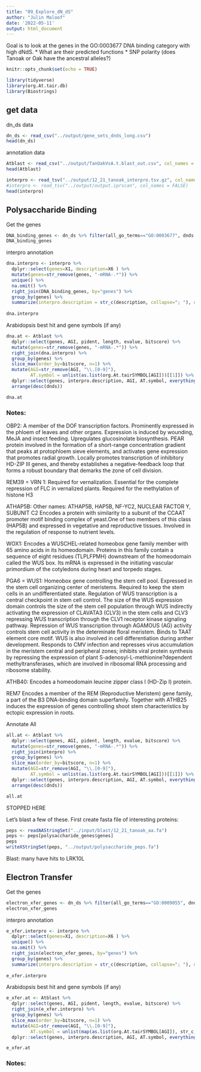 ```yaml
---
title: "09_Explore_dN_dS"
author: "Julin Maloof"
date: '2022-05-11'
output: html_document
---
```


Goal is to look at the genes in the GO:0003677 DNA binding category with high dNdS.
* What are their predicted functions
* SNP polarity (does Tanoak or Oak have the ancestral alleles?)

```r
knitr::opts_chunk$set(echo = TRUE)
```

```r
library(tidyverse)
library(org.At.tair.db)
library(Biostrings)
```

## get data

dn_ds data
```r
dn_ds <- read_csv("../output/gene_sets_dnds_long.csv")
head(dn_ds)
```

annotation data
```r
Atblast <- read_csv("../output/TanOakVsA.t.blast_out.csv", col_names = str_split("genes AGI pident length mismatch gapopen qstart qend sstart send evalue bitscore", " ")[[1]])
head(Atblast)
```


```r
interpro <- read_tsv("../output/12_21_tanoak_interpro.tsv.gz", col_names = FALSE)
#interpro <- read_tsv("../output/output.iprscan", col_names = FALSE)
head(interpro)
```


## Polysaccharide Binding

Get the genes
```r
DNA_binding_genes <- dn_ds %>% filter(all_go_terms=="GO:0003677", dnds >= 1.2)
DNA_binding_genes
```

interpro annotation

```r
dna.interpro <- interpro %>% 
  dplyr::select(genes=X1, description=X6 ) %>% 
  mutate(genes=str_remove(genes, "-mRNA-.*")) %>%
  unique() %>% 
  na.omit() %>% 
  right_join(DNA_binding_genes, by="genes") %>%
  group_by(genes) %>%
  summarize(interpro.description = str_c(description, collapse="; "), dnds=unique(dnds))
  
dna.interpro
```

Arabidopsis best hit and gene symbols (if any)

```r
dna.at <- Atblast %>%
  dplyr::select(genes, AGI, pident, length, evalue, bitscore) %>%
  mutate(genes=str_remove(genes, "-mRNA-.*")) %>%
  right_join(dna.interpro) %>%
  group_by(genes) %>%
  slice_max(order_by=bitscore, n=1) %>%
  mutate(AGI=str_remove(AGI, "\\.[0-9]"),
         AT.symbol = unlist(as.list(org.At.tairSYMBOL[AGI]))[[1]]) %>%
  dplyr::select(genes, interpro.description, AGI, AT.symbol, everything()) %>%
  arrange(desc(dnds))

dna.at
```

### Notes:

OBP2: A member of the DOF transcription factors. Prominently expressed in the phloem of leaves and other organs. Expression is induced by wounding, MeJA and insect feeding. Upregulates glucosinolate biosynthesis. PEAR protein involved in the formation of a short-range concentration gradient that peaks at protophloem sieve elements, and activates gene expression that promotes radial growth. Locally promotes transcription of inhibitory HD-ZIP III genes, and thereby establishes a negative-feedback loop that forms a robust boundary that demarks the zone of cell division.

REM39 = VRN 1: Required for vernalization. Essential for the complete repression of FLC in vernalized plants. Required for the methylation of histone H3

ATHAP5B: Other names: ATHAP5B, HAP5B, NF-YC2, NUCLEAR FACTOR Y, SUBUNIT C2
Encodes a protein with similarity to a subunit of the CCAAT promoter motif binding complex of yeast.One of two members of this class (HAP5B) and expressed in vegetative and reproductive tissues. Involved in the regulation of response to nutrient levels.

WOX1:  	Encodes a WUSCHEL-related homeobox gene family member with 65 amino acids in its homeodomain. Proteins in this family contain a sequence of eight residues (TLPLFPMH) downstream of the homeodomain called the WUS box. Its mRNA is expressed in the initiating vascular primordium of the cotyledons during heart and torpedo stages.

PGA6 = WUS1: Homeobox gene controlling the stem cell pool. Expressed in the stem cell organizing center of meristems. Required to keep the stem cells in an undifferentiated state. Regulation of WUS transcription is a central checkpoint in stem cell control. The size of the WUS expression domain controls the size of the stem cell population through WUS indirectly activating the expression of CLAVATA3 (CLV3) in the stem cells and CLV3 repressing WUS transcription through the CLV1 receptor kinase signaling pathway. Repression of WUS transcription through AGAMOUS (AG) activity controls stem cell activity in the determinate floral meristem. Binds to TAAT element core motif. WUS is also involved in cell differentiation during anther development. Responds to CMV infection and represses virus accumulation in the meristem central and peripheral zones; inhibits viral protein synthesis by repressing the expression of plant S-adenosyl-L-methionine?dependent methyltransferases, which are involved in ribosomal RNA processing and ribosome stability.

ATHB40: Encodes a homeodomain leucine zipper class I (HD-Zip I) protein.


REM7 Encodes a member of the REM (Reproductive Meristem) gene family, a part of the B3 DNA-binding domain superfamily. Together with ATHB25 induces the expression of genes controlling shoot stem characteristics by ectopic expression in roots.

Annotate All
```r
all.at <- Atblast %>%
  dplyr::select(genes, AGI, pident, length, evalue, bitscore) %>%
  mutate(genes=str_remove(genes, "-mRNA-.*")) %>%
  right_join(interpro) %>%
  group_by(genes) %>%
  slice_max(order_by=bitscore, n=1) %>%
  mutate(AGI=str_remove(AGI, "\\.[0-9]"),
         AT.symbol = unlist(as.list(org.At.tairSYMBOL[AGI]))[[1]]) %>%
  dplyr::select(genes, interpro.description, AGI, AT.symbol, everything()) %>%
  arrange(desc(dnds))

all.at
```

STOPPED HERE

Let's blast a few of these.  First create fasta file of interesting proteins:

```r
peps <- readAAStringSet("../input/blast/12_21_tanoak_aa.fa")
peps <- peps[polysaccharide_genes$genes]
peps
writeXStringSet(peps, "../output/polysaccharide_peps.fa")
```


Blast: many have hits to LRK10L


## Electron Transfer

Get the genes
```r
electron_xfer_genes <- dn_ds %>% filter(all_go_terms=="GO:0009055", dnds >= 1.2)
electron_xfer_genes
```

interpro annotation

```r
e_xfer.interpro <- interpro %>% 
  dplyr::select(genes=X1, description=X6 ) %>% 
  unique() %>% 
  na.omit() %>% 
  right_join(electron_xfer_genes, by="genes") %>%
  group_by(genes) %>%
  summarize(interpro.description = str_c(description, collapse="; "), dnds=unique(dnds))
  
e_xfer.interpro
```

Arabidopsis best hit and gene symbols (if any)

```r
e_xfer.at <- Atblast %>%
  dplyr::select(genes, AGI, pident, length, evalue, bitscore) %>%
  right_join(e_xfer.interpro) %>%
  group_by(genes) %>%
  slice_max(order_by=bitscore, n=1) %>%
  mutate(AGI=str_remove(AGI, "\\.[0-9]"),
         AT.symbol = unlist(map(as.list(org.At.tairSYMBOL[AGI]), str_c, collapse="; "))) %>%
  dplyr::select(genes, interpro.description, AGI, AT.symbol, everything())

e_xfer.at
```

### Notes:



